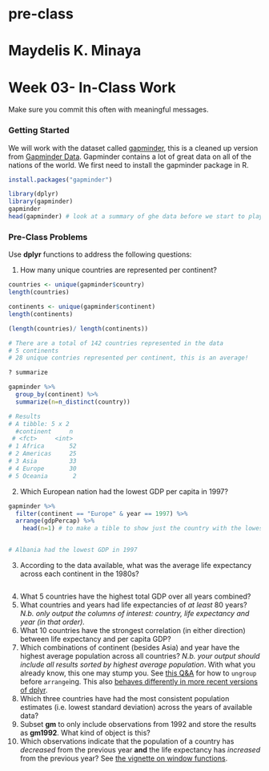 # pre-class
# Maydelis K. Minaya 
# Week 03- In-Class Work 
Make sure you commit this often with meaningful messages. 


### Getting Started


We will work with the dataset called [gapminder](https://github.com/jennybc/gapminder), this is a cleaned up version from [Gapminder Data](http://www.gapminder.org/data/). Gapminder contains a lot of great data on all of the nations of the world. We first need to install the gapminder package in R. 

``` r
install.packages("gapminder")

```



``` r
library(dplyr)
library(gapminder)
gapminder
head(gapminder) # look at a summary of ghe data before we start to play with it!
```



### Pre-Class Problems

Use **dplyr** functions to address the following questions:

1. How many unique countries are represented per continent?
``` r

countries <- unique(gapminder$country)
length(countries)

continents <- unique(gapminder$continent)
length(continents)

(length(countries)/ length(continents))

# There are a total of 142 countries represented in the data
# 5 continents
# 28 unique contries represented per continent, this is an average!

? summarize

gapminder %>% 
  group_by(continent) %>% 
  summarize(n=n_distinct(country))

# Results
# A tibble: 5 x 2
  #continent     n
 # <fct>     <int>
# 1 Africa       52
# 2 Americas     25
# 3 Asia         33
# 4 Europe       30
# 5 Oceania       2

```

2. Which European nation had the lowest GDP per capita in 1997?

``` r

gapminder %>% 
  filter(continent == "Europe" & year == 1997) %>%
  arrange(gdpPercap) %>% 
    head(n=1) # to make a tible to show just the country with the lowest GDP


# Albania had the lowest GDP in 1997

```

3. According to the data available, what was the average life expectancy across each continent in the 1980s?

``` r













```









4. What 5 countries have the highest total GDP over all years combined?
5. What countries and years had life expectancies of _at least_ 80 years? _N.b. only output the columns of interest: country, life expectancy and year (in that order)._
6. What 10 countries have the strongest correlation (in either direction) between life expectancy and per capita GDP?
7. Which combinations of continent (besides Asia) and year have the highest average population across all countries? _N.b. your output should include all results sorted by highest average population_. With what you already know, this one may stump you. See [this Q&A](http://stackoverflow.com/q/27207963/654296) for how to `ungroup` before `arrange`ing. This also [behaves differently in more recent versions of dplyr](https://github.com/hadley/dplyr/releases/tag/v0.5.0).
8. Which three countries have had the most consistent population estimates (i.e. lowest standard deviation) across the years of available data? 
9. Subset **gm** to only include observations from 1992 and store the results as **gm1992**. What kind of object is this?
10. Which observations indicate that the population of a country has *decreased* from the previous year **and** the life expectancy has *increased* from the previous year? See [the vignette on window functions](https://cran.r-project.org/web/packages/dplyr/vignettes/window-functions.html).
